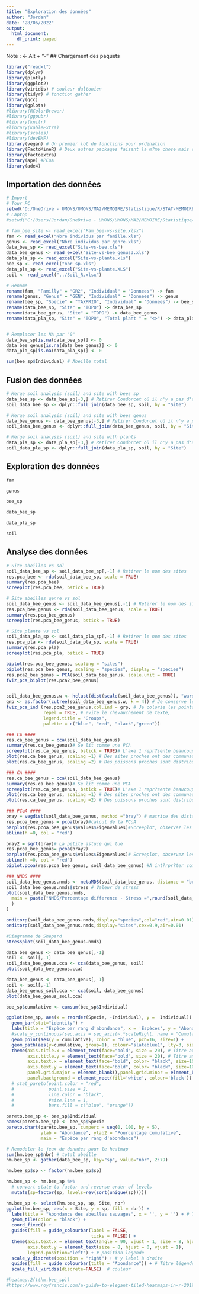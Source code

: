 ```yaml
---
title: "Exploration des données"
author: "Jordan"
date: "28/06/2022"
output:
  html_document:
    df_print: paged
---
```

Note : 
<- 
Alt + "-"
## Chargement des paquets

```r
library("readxl") 
library(dplyr)
library(plotly)
library(ggplot2)
library(viridis) # couleur daltonien
library(tidyr) # fonction gather
library(qcc)
library(gplots)
#library(RColorBrewer)
#library(ggpubr)
#library(knitr)
#library(kableExtra)
#library(scales)
#library(devEMF)
library(vegan) # Un premier lot de fonctions pour ordination
library(FactoMineR) # Deux autres packages faisant la m?me chose mais en plus esth?tique
library(factoextra)
library(ape) #PCoA
library(ade4)

```

## Importation des données
```r
# Import
# Tour PC
setwd("D:/OneDrive - UMONS/UMONS/MA2/MEMOIRE/Statistique/R/STAT-MEMOIRE/RAW1/From DFF")
# Laptop
#setwd("C:/Users/Jordan/OneDrive - UMONS/UMONS/MA2/MEMOIRE/Statistique/R/STAT-MEMOIRE/RAW1/From DFF")

# fam_bee_site <- read_excel("Fam_bee-vs-site.xlsx")
fam <- read_excel("Nbre individus par famille.xls")
genus <- read_excel("Nbre individus par genre.xls")
data_bee_sp <- read_excel("Site-vs-bee.xls")
data_bee_genus <- read_excel("Site-vs-bee_genus3.xls")
data_pla_sp <- read_excel("Site-vs-plante.xls")
bee_sp <- read_excel("nbr_sp.xls")
data_pla_sp <- read_excel("Site-vs-plante.XLS")
soil <- read_excel("../Soil_R.xlsx")

# Rename
rename(fam, "Familly" = "GR2", "Individual" = "Donnees") -> fam
rename(genus, "Genus" = "GEN", "Individual" = "Donnees") -> genus
rename(bee_sp, "Specie" = "TAXPRIO", "Individual" = "Donnees") -> bee_sp
rename(data_bee_sp, "Site" = "TOPO") -> data_bee_sp
rename(data_bee_genus, "Site" = "TOPO") -> data_bee_genus
rename(data_pla_sp, "Site" = "TOPO", "Total plant " = "<>") -> data_pla_sp


# Remplacer les NA par "0"
data_bee_sp[is.na(data_bee_sp)] <- 0
data_bee_genus[is.na(data_bee_genus)] <- 0
data_pla_sp[is.na(data_pla_sp)] <- 0

```

```r
sum(bee_sp$Individual) # Abeille total 
```


## Fusion des données
```r
# Merge soil analysis (soil) and site with bees sp
data_bee_sp <- data_bee_sp[-3,] # Retirer Condorcet où il n'y a pas d'analyses
soil_data_bee_sp <- dplyr::full_join(data_bee_sp, soil, by = "Site")

# Merge soil analysis (soil) and site with bees genus
data_bee_genus <- data_bee_genus[-3,] # Retirer Condorcet où il n'y a pas d'analyses
soil_data_bee_genus <- dplyr::full_join(data_bee_genus, soil, by = "Site")

# Merge soil analysis (soil) and site with plants
data_pla_sp <- data_pla_sp[-3,] # Retirer Condorcet où il n'y a pas d'analyses
soil_data_pla_sp <- dplyr::full_join(data_pla_sp, soil, by = "Site")
```

## Exploration des données

```r
fam
```

```r
genus
```

```r
bee_sp
```

```r
data_bee_sp
```

```r
data_pla_sp
```

```r
soil
```

## Analyse des données

```r
# Site abeilles vs sol
soil_data_bee_sp <- soil_data_bee_sp[,-1] # Retirer le nom des sites
res.pca_bee <- rda(soil_data_bee_sp, scale = TRUE)
summary(res.pca_bee)
screeplot(res.pca_bee, bstick = TRUE)

# Site abeilles genre vs sol
soil_data_bee_genus <- soil_data_bee_genus[,-1] # Retirer le nom des sites
res.pca_bee_genus <- rda(soil_data_bee_genus, scale = TRUE)
summary(res.pca_bee_genus)
screeplot(res.pca_bee_genus, bstick = TRUE)

# Site plante vs sol
soil_data_pla_sp <- soil_data_pla_sp[,-1] # Retirer le nom des sites
res.pca_pla <- rda(soil_data_pla_sp, scale = TRUE)
summary(res.pca_pla)
screeplot(res.pca_pla, bstick = TRUE)
```
```r
biplot(res.pca_bee_genus, scaling = "sites")
biplot(res.pca_bee_genus, scaling = "species", display = "species")
res.pca2_bee_genus = PCA(soil_data_bee_genus, scale.unit = TRUE)
fviz_pca_biplot(res.pca2_bee_genus)


soil_data_bee_genus.w <- hclust(dist(scale(soil_data_bee_genus)), "ward.D") # On cr?e ici une classification des sites
grp <- as.factor(cutree(soil_data_bee_genus.w, k = 4)) # Je conserve les 4 principaux groupes de cette classification
fviz_pca_ind (res.pca2_bee_genus,col.ind = grp, # Je colorie les points par groupes
              repel = TRUE, # ?vite le chevauchement de texte,
              legend.title = "Groups",
              palette = c("blue", "red", "black","green"))
```
```r
### CA ####
res.ca_bee_genus = cca(soil_data_bee_genus)
summary(res.ca_bee_genus)# Se lit comme une PCA
screeplot(res.ca_bee_genus, bstick = TRUE)# L'axe 1 repr?sente beaucoup plus de dispersion que dan sun mod?le al?atoire !
plot(res.ca_bee_genus, scaling =1) # Des sites proches ont des communaut?s de poissons similaires. Si un site est proche d'une esp?ce, celle-ci est probablement abondante sur ce site, ou en tout cas plus abondante en comparaison des autres sites plus ?loign?s de l'esp?ce.
plot(res.ca_bee_genus, scaling =2) # Des poissons proches sont distribu?s de fa?on similaire parmi les sites. Si un poisson est proche d'un site, il y abonde probablement.
```
```r
### CA ####
res.ca_bee_genus = cca(soil_data_bee_genus)
summary(res.ca_bee_genus)# Se lit comme une PCA
screeplot(res.ca_bee_genus, bstick = TRUE)# L'axe 1 repr?sente beaucoup plus de dispersion que dan sun mod?le al?atoire !
plot(res.ca_bee_genus, scaling =1) # Des sites proches ont des communaut?s de poissons similaires. Si un site est proche d'une esp?ce, celle-ci est probablement abondante sur ce site, ou en tout cas plus abondante en comparaison des autres sites plus ?loign?s de l'esp?ce.
plot(res.ca_bee_genus, scaling =2) # Des poissons proches sont distribu?s de fa?on similaire parmi les sites. Si un poisson est proche d'un site, il y abonde probablement.
```

```r
### PCoA ####
bray = vegdist(soil_data_bee_genus, method ="bray") # matrice des distances de Bray-Curtis
res.pcoa_bee_genus = pcoa(bray)#calcul de la PCoA
barplot(res.pcoa_bee_genus$values$Eigenvalues)#Screeplot, observez les valeurs n?gatives
abline(h =0, col = "red")

```

```r
bray2 = sqrt(bray)# La petite astuce qui tue
res.pcoa_bee_genus= pcoa(bray2)
barplot(res.pcoa_bee_genus$values$Eigenvalues)# Screeplot, observez les valeurs positives
abline(h =0, col = "red")
biplot.pcoa(res.pcoa_bee_genus, soil_data_bee_genus) #A int?rpr?ter comme une CA
```

```r
### NMDS ####
soil_data_bee_genus.nmds <- metaMDS(soil_data_bee_genus, distance = "bray", k =2, try = 999999999999)#Indiquer le nombre d'essais
soil_data_bee_genus.nmds$stress # Valeur de stress
plot(soil_data_bee_genus.nmds,
  main = paste("NMDS/Percentage difference - Stress =",round(soil_data_bee_genus.nmds$stress, 3)
  )
)

orditorp(soil_data_bee_genus.nmds,display="species",col="red",air=0.01)
orditorp(soil_data_bee_genus.nmds,display="sites",cex=0.9,air=0.01)
```

```r
#Diagramme de Shepard
stressplot(soil_data_bee_genus.nmds)
```

```r
data_bee_genus <- data_bee_genus[,-1]
soil <- soil[,-1]
soil_data_bee_genus.cca <- cca(data_bee_genus, soil)
plot(soil_data_bee_genus.cca)
```
```r
data_bee_genus <- data_bee_genus[,-1]
soil <- soil[,-1]
data_bee_genus_soil.cca <- cca(soil, data_bee_genus)
plot(data_bee_genus_soil.cca)
```

```r
bee_sp$cumulative <- cumsum(bee_sp$Individual)

ggplot(bee_sp, aes(x = reorder(Specie, -Individual), y =  Individual)) + 
  geom_bar(stat="identity") +
  labs(title = "Espèce par rang d'abondance", x = 'Espèces', y = 'Abondance') +
  #scale_y_continuous(sec.axis = sec_axis(~.*scaleRight, name = "Cumulative (%)")) +
  geom_point(aes(y = cumulative), color = "blue", pch=16, size=1) + 
  geom_path(aes(y=cumulative, group=1), colour="slateblue1", lty=3, size=0.9) +
  theme(axis.title.x = element_text(face="bold", size = 20), # Titre axe x
        axis.title.y = element_text(face="bold", size = 20), # Titre axe y
        axis.text.x = element_text(face="bold", color= "black", size=10, angle=90, hjust=0), # Echelle x
        axis.text.y = element_text(face="bold", color= "black", size=10), # Echelle y
        panel.grid.major = element_blank(),panel.grid.minor = element_blank(),
        panel.background = element_rect(fill='white', colour='black')) #+
  # stat_pareto(point.color = "red",
  #             point.size = 2,
  #             line.color = "black",
  #             #size.line = 1,
  #             bars.fill = c("blue", "orange"))
```


```r
pareto.bee_sp <- bee_sp$Individual
names(pareto.bee_sp) <- bee_sp$Specie
pareto.chart(pareto.bee_sp, cumperc = seq(0, 100, by = 5), 
             ylab = "Abondance", ylab2 = "Pourcentage cumulative",
             main = "Espèce par rang d'abondance")
```


```r
# Remodeler le jeux de données pour le heatmap
sum(hm.bee_sp$nbr) # total abeille 
hm.bee_sp <- gather(data_bee_sp, key="sp", value="nbr", 2:79)

hm.bee_sp$sp <- factor(hm.bee_sp$sp)

hm.bee_sp <- hm.bee_sp %>%
  # convert state to factor and reverse order of levels
  mutate(sp=factor(sp, levels=rev(sort(unique(sp)))))

hm.bee_sp <- select(hm.bee_sp, sp, Site, nbr)
ggplot(hm.bee_sp, aes(x = Site, y = sp, fill = nbr)) +
  labs(title = "Abondance des abeilles sauvages", x = '', y = '') + # Titre et titre axe
  geom_tile(color = "black") +
  coord_fixed() +
  guides(fill = guide_colourbar(label = FALSE,
                                ticks = FALSE)) +
  theme(axis.text.x = element_text(angle = 90, vjust = 1, size = 8, hjust = 0),
        axis.text.y = element_text(size = 8, hjust = 0, vjust = 1),
        legend.position="left") + # position légende
  scale_y_discrete(position = "right") + # y label à droite
  guides(fill = guide_colourbar(title = "Abondance")) + # Titre légende
  scale_fill_viridis(discrete=FALSE)  # couleur

```

```r
#heatmap.2(t(hm.bee_sp))
#https://www.royfrancis.com/a-guide-to-elegant-tiled-heatmaps-in-r-2019/



```

